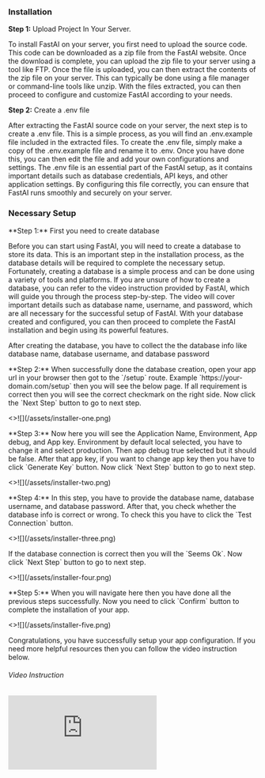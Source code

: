 ### Installation

**Step 1:** Upload Project In Your Server.

<p>
  To install FastAI on your server, you first need to upload the source code.
  This code can be downloaded as a zip file from the FastAI website. Once the
  download is complete, you can upload the zip file to your server using a tool
  like FTP. Once the file is uploaded, you can then extract the contents of the
  zip file on your server. This can typically be done using a file manager or
  command-line tools like unzip. With the files extracted, you can then proceed
  to configure and customize FastAI according to your needs.
</p>

**Step 2:** Create a .env file

<p>
  After extracting the FastAI source code on your server, the next step is to
  create a .env file. This is a simple process, as you will find an .env.example
  file included in the extracted files. To create the .env file, simply make a
  copy of the .env.example file and rename it to .env. Once you have done this,
  you can then edit the file and add your own configurations and settings. The
  .env file is an essential part of the FastAI setup, as it contains important
  details such as database credentials, API keys, and other application
  settings. By configuring this file correctly, you can ensure that FastAI runs
  smoothly and securely on your server.
</p>

### Necessary Setup


<p className="mt-4">**Step 1:** First you need to create database</p>
<p>
  Before you can start using FastAI, you will need to create a database to store
  its data. This is an important step in the installation process, as the
  database details will be required to complete the necessary setup.
  Fortunately, creating a database is a simple process and can be done using a
  variety of tools and platforms. If you are unsure of how to create a database,
  you can refer to the video instruction provided by FastAI, which will guide
  you through the process step-by-step. The video will cover important details
  such as database name, username, and password, which are all necessary for the
  successful setup of FastAI. With your database created and configured, you can
  then proceed to complete the FastAI installation and begin using its powerful
  features.
</p>

<p className="mt-4">
  After creating the database, you have to collect the the database info like
  database name, database username, and database password
</p>

<p className="mt-4">
  **Step 2:** When successfully done the database creation, open your app url in
  your browser then got to the `/setup` route. Example
  `https://your-domain.com/setup` then you will see the below page. If all
  requirement is correct then you will see the correct checkmark on the right
  side. Now click the `Next Step` button to go to next step.
</p>

<Card image>
  <>![](/assets/installer-one.png)</>
</Card>

<p className="mt-6 mb-3">
  **Step 3:** Now here you will see the Application Name, Environment, App
  debug, and App key. Environment by default local selected, you have to change
  it and select production. Then app debug true selected but it should be false.
  After that app key, if you want to change app key then you have to click
  `Generate Key` button. Now click `Next Step` button to go to next step.
</p>

<Card image>
  <>![](/assets/installer-two.png)</>
</Card>

<p className="mt-6 mb-3">
  **Step 4:** In this step, you have to provide the database name, database
  username, and database password. After that, you check whether the database
  info is correct or wrong. To check this you have to click the `Test
  Connection` button.
</p>

<Card image>
  <>![](/assets/installer-three.png)</>
</Card>

<p className="mt-4 mb-3">
  If the database connection is correct then you will the `Seems Ok`. Now click
  `Next Step` button to go to next step.
</p>

<Card image>
  <>![](/assets/installer-four.png)</>
</Card>

<p className="mt-6 mb-3">
  **Step 5:** When you will navigate here then you have done all the previous
  steps successfully. Now you need to click `Confirm` button to complete the
  installation of your app.
</p>

<Card image>
  <>![](/assets/installer-five.png)</>
</Card>

<p className="mt-6 mb-3">
  Congratulations, you have successfully setup your app configuration. If you
  need more helpful resources then you can follow the video instruction below.
</p>

<h6 className="font-bold text-lg mt-4 mb-2 text-gray-950">Video Instruction</h6>
<div className="border border-2 border-gray-300 rounded-md overflow-hidden">
  <div className="relative pb-[56.25%] h-0">
    <iframe
      className="absolute top-0 left-0 w-full h-full"
      src="https://www.youtube.com/embed/MfAcTWwE-Fw"
      title="YouTube video player"
      frameborder="0"
      allow="accelerometer; autoplay; clipboard-write; encrypted-media; gyroscope; picture-in-picture; web-share"
      allowfullscreen
    ></iframe>
  </div>
</div>
